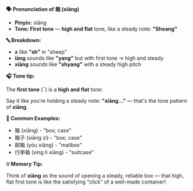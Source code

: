 **🗣️ Pronunciation of 箱 (xiāng)**

- **Pinyin:** xiāng
- **Tone: First tone** — **high and flat** tone, like a steady note: **"Sheang"**

**🔤 Breakdown:**

- **x** like **"sh"** in "sheep"
- **iāng** sounds like **"yang"** but with first tone → high and steady
- **xiāng** sounds like **"shyang"** with a steady high pitch

**🎧 Tone tip:**

The **first tone** (ˉ) is a **high and flat** tone:

Say it like you're holding a steady note: **"xiāng..."** — that's the tone pattern of **xiāng**.

**📝 Common Examples:**

- 箱 (xiāng) - "box; case"
- 箱子 (xiāng zi) - "box; case"
- 邮箱 (yóu xiāng) - "mailbox"
- 行李箱 (xíng li xiāng) - "suitcase"

**💡 Memory Tip:**

Think of **xiāng** as the sound of opening a steady, reliable box — that high, flat first tone is
like the satisfying "click" of a well-made container!
